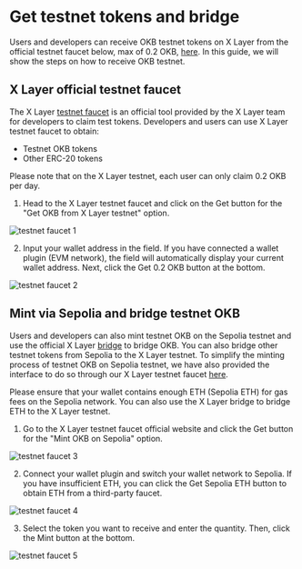 # Get testnet tokens and bridge

Users and developers can receive OKB testnet tokens on X Layer from the official testnet faucet below, max of 0.2 OKB, [here](https://web3.okx.com/xlayer/faucet).
In this guide, we will show the steps on how to receive OKB testnet.

## X Layer official testnet faucet
The X Layer [testnet faucet](https://www.okx.com/xlayer/faucet "faucet") is an official tool provided by the X Layer team for developers to claim test tokens. Developers and users can use X Layer testnet faucet to obtain:
- Testnet OKB tokens 
- Other ERC-20 tokens

<Tip title="Note">
Please note that on the X Layer testnet, each user can only claim 0.2 OKB per day.
</Tip>

1. Head to the X Layer testnet faucet and click on the Get button for the "Get OKB from X Layer testnet" option.

![testnet faucet 1](./img/testnet-faucuet-1.png)

2. Input your wallet address in the field. If you have connected a wallet plugin (EVM network), the field will automatically display your current wallet address. Next, click the Get 0.2 OKB button at the bottom.

![testnet faucet 2](./img/testnet-faucuet-2.png)

## Mint via Sepolia and bridge testnet OKB

Users and developers can also mint testnet OKB on the Sepolia testnet and use the official X Layer [bridge](https://www.okx.com/xlayer/bridge-test "testnet bridge") to bridge OKB. You can also bridge other testnet tokens from Sepolia to the X Layer testnet. To simplify the minting process of testnet OKB on Sepolia testnet, we have also provided the interface to do so through our X Layer testnet faucet [here](https://www.okx.com/xlayer/faucet "faucet").

<Tip title="Note">
Please ensure that your wallet contains enough ETH (Sepolia ETH) for gas fees on the Sepolia network. You can also use the X Layer bridge to bridge ETH to the X Layer testnet.
</Tip>

1. Go to the X Layer testnet faucet official website and click the Get button for the "Mint OKB on Sepolia" option.

![testnet faucet 3](./img/testnet-faucuet-3.png)

2. Connect your wallet plugin and switch your wallet network to Sepolia. If you have insufficient ETH, you can click the Get Sepolia ETH button to obtain ETH from a third-party faucet.


![testnet faucet 4](./img/testnet-faucuet-4.png)

3. Select the token you want to receive and enter the quantity. Then, click the Mint button at the bottom.

![testnet faucet 5](./img/testnet-faucuet-5.png)